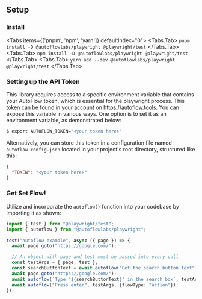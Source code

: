 ## Setup

### Install 

 
<Tabs items={['pnpm', 'npm', 'yarn']} defaultIndex="0">
  <Tabs.Tab>
    ```
      pnpm install -D @autoflowlabs/playwright @playwright/test
    ```
  </Tabs.Tab>
  <Tabs.Tab>
    ```
      npm install -D @autoflowlabs/playwright @playwright/test
    ```
  </Tabs.Tab>
  <Tabs.Tab>
    ```
      yarn add --dev @autoflowlabs/playwright @playwright/test
    ```
  </Tabs.Tab>
</Tabs>

### Setting up the API Token

  This library requires access to a specific environment variable that contains your AutoFlow token, which is essential for the playwright process. This token can be found in your account on https://autoflow.tools. You can expose this variable in various ways. One option is to set it as an environment variable, as demonstrated below:

  ```sh
  $ export AUTOFLOW_TOKEN="<your token here>"
  ```

  Alternatively, you can store this token in a configuration file named `autoflow.config.json` located in your project's root directory, structured like this:

  ```json
  {
    "TOKEN": "<your token here>"
  }
  ```

### Get Set Flow!

Utilize and incorporate the `autoflow()` function into your codebase by importing it as shown:

```ts
import { test } from "@playwright/test";
import { autoflow } from "@autoflowlabs/playwright";

test("autoflow example", async ({ page }) => {
  await page.goto("https://google.com/");

  // An object with page and test must be passed into every call
  const testArgs = { page, test };
  const searchButtonText = await autoflow("Get the search button text", testArgs);
  await page.goto("https://google.com/");
  await autoflow(`Type "${searchButtonText}" in the search box`, testArgs, {flowType: "action"});
  await autoflow("Press enter", testArgs, {flowType: "action"});
});
```